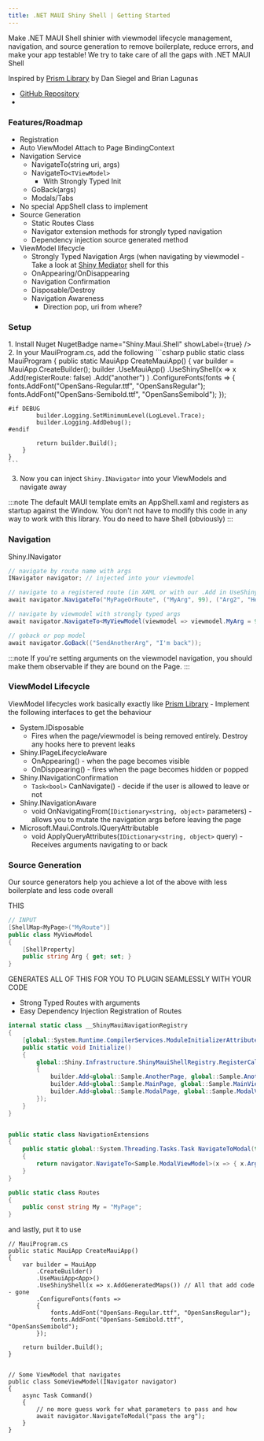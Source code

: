 ```yaml
---
title: .NET MAUI Shiny Shell | Getting Started
---
```


Make .NET MAUI Shell shinier with viewmodel lifecycle management, navigation, and source generation to remove boilerplate,
reduce errors, and make your app testable!  We try to take care of all the gaps with .NET MAUI Shell

Inspired by [Prism Library](https://prismlibrary) by Dan Siegel and Brian Lagunas

- [GitHub Repository](https://github.com/shinyorg/maui)
- <NugetBadge name="Shiny.Maui.Shell" />

### Features/Roadmap
* Registration
* Auto ViewModel Attach to Page BindingContext
* Navigation Service
  * NavigateTo(string uri, args)
  * NavigateTo`<TViewModel>`
    * With Strongly Typed Init
  * GoBack(args)
  * Modals/Tabs
* No special AppShell class to implement
* Source Generation
  * Static Routes Class
  * Navigator extension methods for strongly typed navigation
  * Dependency injection source generated method
* ViewModel lifecycle
  * Strongly Typed Navigation Args (when navigating by viewmodel - Take a look at [Shiny Mediator](https://shinylib.net/mediator) shell for this
  * OnAppearing/OnDisappearing
  * Navigation Confirmation
  * Disposable/Destroy
  * Navigation Awareness
    * Direction pop, uri from where?

### Setup
<Steps>
1. Install Nuget NugetBadge name="Shiny.Maui.Shell" showLabel={true} />
2. In your MauiProgram.cs, add the following
    ```csharp
    public static class MauiProgram
    {
        public static MauiApp CreateMauiApp()
        {
            var builder = MauiApp.CreateBuilder();
            builder
                .UseMauiApp<App>()
                .UseShinyShell(x => x
                    .Add<MainPage, MainViewModel>(registerRoute: false)
                    .Add<AnotherPage, AnotherViewModel>("another")
                )
                .ConfigureFonts(fonts =>
                {
                    fonts.AddFont("OpenSans-Regular.ttf", "OpenSansRegular");
                    fonts.AddFont("OpenSans-Semibold.ttf", "OpenSansSemibold");
                });

    #if DEBUG
            builder.Logging.SetMinimumLevel(LogLevel.Trace);
            builder.Logging.AddDebug();
    #endif

            return builder.Build();
        }
    }
    ```
3. Now you can inject `Shiny.INavigator` into your VIewModels and navigate away
</Steps>

:::note
The default MAUI template emits an AppShell.xaml and registers as startup against the Window.  You don't not have to modify
this code in any way to work with this library.  You do need to have Shell (obviously)
:::

### Navigation
Shiny.INavigator
```csharp
// navigate by route name with args
INavigator navigator; // injected into your viewmodel

// navigate to a registered route (in XAML or with our .Add in UseShinyShell)
await navigator.NavigateTo("MyPageOrRoute", ("MyArg", 99), ("Arg2", "Hello"));

// navigate by viewmodel with strongly typed args
await navigator.NavigateTo<MyViewModel(viewmodel => viewmodel.MyArg = 99);

// goback or pop model
await navigator.GoBack(("SendAnotherArg", "I'm back"));
```
:::note
If you're setting arguments on the viewmodel navigation, you should make them observable if they are bound on the Page.
:::

### ViewModel Lifecycle

ViewModel lifecycles work basically exactly like [Prism Library](https://prismlibrary.com) - Implement the following interfaces
to get the behaviour

* System.IDisposable
  * Fires when the page/viewmodel is being removed entirely.  Destroy any hooks here to prevent leaks
* Shiny.IPageLifecycleAware
  * OnAppearing() - when the page becomes visible
  * OnDisppearing() - fires when the page becomes hidden or popped
* Shiny.INavigationConfirmation
  * `Task<bool>` CanNavigate() - decide if the user is allowed to leave or not
* Shiny.INavigationAware
  * void OnNavigatingFrom(`IDictionary<string, object>` parameters) - allows you to mutate the navigation args before leaving the page
* Microsoft.Maui.Controls.IQueryAttributable 
  * void ApplyQueryAttributes(`IDictionary<string, object>` query) - Receives arguments navigating to or back

### Source Generation

Our source generators help you achieve a lot of the above with less boilerplate and less code overall

THIS
```csharp
// INPUT
[ShellMap<MyPage>("MyRoute")]
public class MyViewModel 
{
    [ShellProperty]
    public string Arg { get; set; }
}
```

GENERATES ALL OF THIS FOR YOU TO PLUGIN SEAMLESSLY WITH YOUR CODE
* Strong Typed Routes with arguments
* Easy Dependency Injection Registration of Routes

```csharp
internal static class __ShinyMauiNavigationRegistry
{
    [global::System.Runtime.CompilerServices.ModuleInitializerAttribute]
    public static void Initialize()
    {
        global::Shiny.Infrastructure.ShinyMauiShellRegistry.RegisterCallback(builder =>
        {
            builder.Add<global::Sample.AnotherPage, global::Sample.AnotherViewModel>(Routes.Another);
            builder.Add<global::Sample.MainPage, global::Sample.MainViewModel>(Routes.Main, registerRoute: false);
            builder.Add<global::Sample.ModalPage, global::Sample.ModalViewModel>(Routes.Modal);
        });
    }
}


public static class NavigationExtensions
{
    public static global::System.Threading.Tasks.Task NavigateToModal(this global::Shiny.INavigator navigator, string arg1)
    {
        return navigator.NavigateTo<Sample.ModalViewModel>(x => { x.Arg = arg; });
    }
}

public static class Routes
{
    public const string My = "MyPage";
}

```
and lastly, put it to use
```
// MauiProgram.cs
public static MauiApp CreateMauiApp()
{
    var builder = MauiApp
        .CreateBuilder()
        .UseMauiApp<App>()
        .UseShinyShell(x => x.AddGeneratedMaps()) // All that add code - gone
        .ConfigureFonts(fonts =>
        {
            fonts.AddFont("OpenSans-Regular.ttf", "OpenSansRegular");
            fonts.AddFont("OpenSans-Semibold.ttf", "OpenSansSemibold");
        });
        
    return builder.Build();
}


// Some ViewModel that navigates
public class SomeViewModel(INavigator navigator) 
{
    async Task Command() 
    {
        // no more guess work for what parameters to pass and how
        await navigator.NavigateToModal("pass the arg");
    }
}
```
